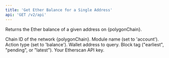 ```yaml
---
title: 'Get Ether Balance for a Single Address'
api: 'GET /v2/api'
---
```



Returns the Ether balance of a given address on {polygonChain}.

  <ParamField query="chainid" type="string" initialValue="somevalue" default="somevalue" placeholder="test">
    Chain ID of the network {polygonChain}.
  </ParamField>
  <ParamField query="module" type="string" initialValue="account">
    Module name (set to 'account').
  </ParamField>
  <ParamField query="action" type="string" initialValue="balance">
    Action type (set to 'balance').
  </ParamField>
  <ParamField query="address" type="string" initialValue="0xde0b295669a9fd93d5f28d9ec85e40f4cb697bae">
    Wallet address to query.
  </ParamField>
  <ParamField query="tag" type="string" initialValue="latest">
    Block tag ("earliest", "pending", or "latest").
  </ParamField>
  <ParamField query="apikey" type="string">
    Your Etherscan API key.
  </ParamField>
